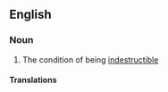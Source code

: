 ==English==

===Noun===
{{en-noun|-}}

# The condition of being [[indestructible]]

====Translations====
{{trans-top|The condition of destructible}}
{{trans-mid}}
{{trans-bottom}}